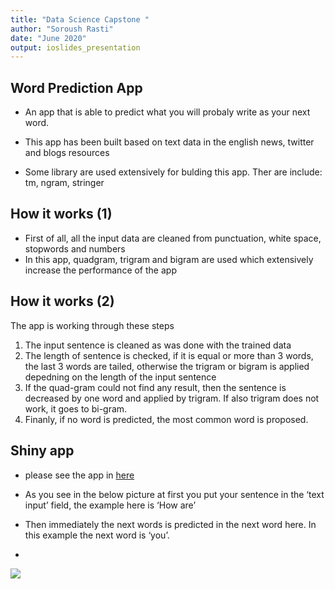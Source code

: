 ```yaml
---
title: "Data Science Capstone "
author: "Soroush Rasti"
date: "June 2020"
output: ioslides_presentation
---
```


## Word Prediction App 

- An app that is able to predict what you will probaly write  as your next word.

- This app has been built based on text data in the english news, twitter and blogs resources

- Some library are used extensively for bulding this app.
Ther are include: tm, ngram, stringer


## How it works (1)

- First of all, all the input data are cleaned from punctuation, white space, stopwords and numbers
- In this app, quadgram, trigram and bigram are used which extensively increase the performance of the app

## How it works (2)

The app is working through these steps
<ol>
<li> The input sentence is cleaned as was done with the trained data
<li> The length of sentence is checked, if it is equal or more than 3 words, the last 3 words are tailed, otherwise the trigram or bigram is applied depedning on the length of the input sentence
<li> If the quad-gram could not find any result, then the sentence is decreased by one word and applied by trigram. If also trigram does not work, it goes to bi-gram. 
<li> Finanly, if no word is predicted, the most common word is proposed.
</ol>
## Shiny app

- please see the app in [here](https://soroushrasti.shinyapps.io/Data-Science-Capstone-Final-Project-master/)

- As you see in the below picture at first you put your sentence in the 'text input' field, the example here is 'How are'
- Then immediately the next words is predicted in the next word here. In this example the next word is 'you'.
- 

![](shinyapp.png)





